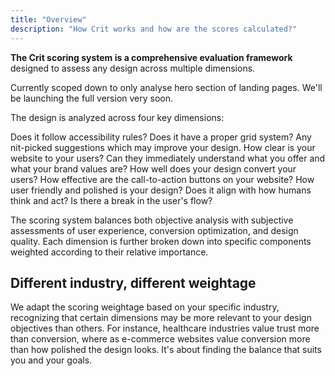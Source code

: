 ```yaml
---
title: "Overview"
description: "How Crit works and how are the scores calculated?"
---
```


**The Crit scoring system is a comprehensive evaluation framework** designed to assess any design across multiple dimensions.

<Note>
  Currently scoped down to only analyse hero section of landing pages. We'll be launching the full version very soon.
</Note>

The design is analyzed across four key dimensions:

<CardGroup cols="2">
  <Card title="Standards" icon="bullseye" href="standards">
    Does it follow accessibility rules? Does it have a proper grid system? Any nit-picked suggestions which may improve your design.
  </Card>
  <Card title="Clarity" icon="triangle" href="clarity">
    How clear is your website to your users? Can they immediately understand what you offer and what your brand values are?
  </Card>
  <Card title="Conversion" icon="arrow-trend-up" href="conversion">
    How well does your design convert your users? How effective are the call-to-action buttons on your website?
  </Card>
  <Card title="Design" icon="object-ungroup" href="design">
    How user friendly and polished is your design? Does it align with how humans think and act? Is there a break in the user's flow?
  </Card>
</CardGroup>

The scoring system balances both objective analysis with subjective assessments of user experience, conversion optimization, and design quality. Each dimension is further broken down into specific components weighted according to their relative importance.

## Different industry, different weightage

We adapt the scoring weightage based on your specific industry, recognizing that certain dimensions may be more relevant to your design objectives than others. For instance, healthcare industries value trust more than conversion, where as e-commerce websites value conversion more than how polished the design looks. It's about finding the balance that suits you and your goals.